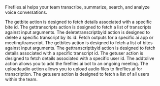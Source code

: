 Fireflies.ai helps your team transcribe, summarize, search, and analyze voice conversations.

<Accordion title="Get Bite by ID">
The getbite action is designed to fetch details associated with a specific bite id.
</Accordion>

<Accordion title="Get Transcripts">
The gettranscripts action is designed to fetch a list of transcripts against input arguments.
</Accordion>

<Accordion title="Delete Transcript by ID">
The deletetranscriptbyid action is designed to delete a specific transcript by its id.
</Accordion>

<Accordion title="Fetch AI App Outputs">
Fetch outputs for a specific ai app or meeting/transcript.
</Accordion>

<Accordion title="Get Transcripts">
The getbites action is designed to fetch a list of bites against input arguments.
</Accordion>

<Accordion title="Get Transcript by ID">
The gettranscriptbyid action is designed to fetch details associated with a specific transcript id.
</Accordion>

<Accordion title="Get User by ID">
The getuser action is designed to fetch details associated with a specific user id.
</Accordion>

<Accordion title="Add to Live Meeting">
The addtolive action allows you to add the fireflies.ai bot to an ongoing meeting.
</Accordion>

<Accordion title="Upload Audio">
The uploadaudio action allows you to upload audio files to fireflies.ai for transcription.
</Accordion>

<Accordion title="Get Users">
The getusers action is designed to fetch a list of all users within the team.
</Accordion>

